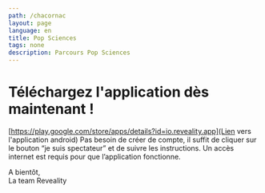 ```yaml
---
path: /chacornac
layout: page
language: en
title: Pop Sciences
tags: none
description: Parcours Pop Sciences
---
```


# Téléchargez l'application dès maintenant !

[https://play.google.com/store/apps/details?id=io.reveality.app](Lien vers l'application android)
Pas besoin de créer de compte, il suffit de cliquer sur le bouton “je suis spectateur” et de suivre les instructions. Un accès internet est requis pour que l’application fonctionne.

A bientôt,  
La team Reveality
